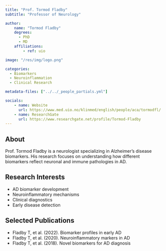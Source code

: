 ```yaml
---
title: "Prof. Tormod Fladby"
subtitle: "Professor of Neurology"

author:
    name: "Tormod Fladby"
    degrees:
      - PhD
      - MD
    affiliations:
        - ref: uio

image: "/res/img/logo.png"

categories:
  - Biomarkers
  - Neuroinflammation
  - Clinical Research

metadata-files: ["../../_people_partials.yml"]

socials:
    - name: Website
      url: https://www.med.uio.no/klinmed/english/people/aca/tormodfl/
    - name: ResearchGate
      url: https://www.researchgate.net/profile/Tormod-Fladby
---
```


## About

Prof. Tormod Fladby is a neurologist specializing in Alzheimer's disease biomarkers. His research focuses on understanding how different biomarkers reflect neuronal and immune pathologies in AD.

## Research Interests

- AD biomarker development
- Neuroinflammatory mechanisms
- Clinical diagnostics
- Early disease detection

## Selected Publications

- Fladby T, et al. (2022). Biomarker profiles in early AD
- Fladby T, et al. (2020). Neuroinflammatory markers in AD
- Fladby T, et al. (2018). Novel biomarkers for AD diagnosis 